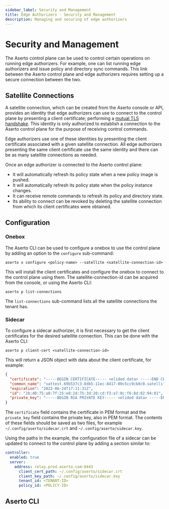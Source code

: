 ```yaml
---
sidebar_label: Security and Management
title: Edge Authorizers - Security and Management
description: Managing and securing of edge authorizers
---
```

# Security and Management

The Aserto control plane can be used to control certain operations on running edge authorizers. For example, one can
list running edge authorizers and issue policy and directory sync commands. This link between the Aserto control plane
and edge authorizers requires setting up a secure connection between the two.

## Satellite Connections

A satellite connection, which can be created from the Aserto console or API, provides an identity that edge authorizers
can use to connect to the control plane by presenting a client certificate; performing a [mutual TLS
handshake](https://en.wikipedia.org/wiki/Mutual_authentication). This identity is only authorized to establish a
connection to the Aserto control plane for the purpose of receiving control commands.

Edge authorizers use one of these identities by presenting the client certificate associated with a given satellite
connection. All edge authorizers presenting the same client certificate use the same identity and there can be as many
satellite connections as needed.

Once an edge authorizer is connected to the Aserto control plane:
- It will automatically refresh its policy state when a new policy image is pushed.
- It will automatically refresh its policy state when the policy instance changes.
- It can receive remote commands to refresh its policy and directory state.
- Its ability to connect can be revoked by deleting the satellite connection from which its client certificates were
  obtained.

## Configuration

### Onebox

The Aserto CLI can be used to configure a onebox to use the control plane by adding an option to the `configure`
sub-command:
```
aserto x configure <policy-name> --satellite <satellite-connection-id>
```

This will install the client certificates and configure the onebox to connect to the control plane using them. The
satellite-connection-id can be acquired from the console, or using the Aserto CLI:

```
aserto p list-connections
```

The `list-connections` sub-command lists all the satellite connections the tenant has.

### Sidecar

To configure a sidecar authorizer, it is first necessary to get the client certificates for the desired satellite
connection. This can be done with the Aserto CLI:

```
aserto p client-cert <satellite-connection-id>
```

This will return a JSON object with data about the client certificate, for example:

```json
{                                                                                                                                            
  "certificate": "-----BEGIN CERTIFICATE----- <elided data> -----END CERTIFICATE-----",                                                                                                                                   
  "common_name": "sattest.69b537c3-8db5-11ec-8417-00c5cc9cb8c0.satellite.aserto.com",                                                        
  "expiration": "2022-06-24T17:11:31Z",                                                                                                      
  "id": "2b:d0:75:a0:7f:25:e8:2d:75:3d:20:cd:f3:e7:0c:f6:8d:02:94:01",                                                                       
  "private_key": "-----BEGIN RSA PRIVATE KEY----- <elided data> -----END RSA PRIVATE KEY-----"                                                                                                              
}                                                                                                                                            
```

The `certificate` field contains the certificate in PEM format and the `private_key` field contains the private key,
also in PEM format. The contents of these fields should be saved as two files, for example
`~/.config/aserto/sidecar.crt` and `~/.config/aserto/sidecar.key`.

Using the paths in the example, the configuration file of a sidecar can be updated to connect to the control plane by
adding a section similar to:

```yaml
controller:
  enabled: true
  server:
    address: relay.prod.aserto.com:8443
      client_cert_path: ~/.config/aserto/sidecar.crt
      client_key_path: ~/.config/aserto/sidecar.key
      tenant_id: <TENANT-ID>
      policy_id: <POLICY-ID>
```

## Aserto CLI
